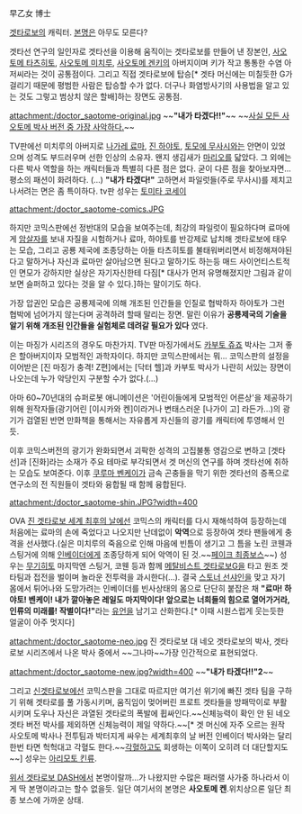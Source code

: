 早乙女 博士

[[겟타로보]]의 캐릭터. [[본명]]은 아무도 모른다?

겟타선 연구의 일인자로 겟타선을 이용해 움직이는 겟타로보를 만들어 낸 장본인, [[사오토메 타츠히토]], [[사오토메 미치루]], [[사오토메 겐키]]의 아버지이며 키가 작고 통통한 수염 아저씨라는 것이 공통점이다. 그리고 직접 겟타로보에 탑승[* 겟타 머신에는 미칠듯한 G가 걸리기 때문에 평범한 사람은 탑승할 수가 없다. 더구나 화염방사기의 사용법을 알고 있는 것도 그렇고 범상치 않은 할배]하는 장면도 공통점.

attachment:/doctor_saotome-original.jpg
~~'''"내가 타겠다!!"'''~~
~~[http://nowyan.egloos.com/1123499 사실 모든 사오토메 박사 버전 중 가장 사악하다.]~~

TV판에선 미치루의 아버지로 [[나가레 료마]], [[진 하야토]], [[토모에 무사시]]와는 안면이 있었으며 성격도 부드러우며 선한 인상의 소유자. 왠지 생김새가 [[마리오]]를 닯았다. 그 외에는 다른 박사 역할을 하는 캐릭터들과 특별히 다른 점은 없다. 굳이 다른 점을 찾아보자면... 평소의 패션이 화려하다. (...) '''"내가 타겠다!"''' 고하면서 파일럿들(주로 무사시)를 제치고 나서려는 면은 좀 특이하다. tv판 성우는 [[토미타 코세이]]

attachment:/doctor_saotome-comics.JPG

하지만 코믹스판에선 정반대의 모습을 보여주는데, 최강의 파일럿이 필요하다며 료마에게 [[암살자]]를 보내 자질을 시험하거나 료마, 하야토를 반강제로 납치해 겟타로보에 태우는 모습, 그리고 공룡 제국에 조종당하는 아들 타츠히토를 불태워버리면서 비정해져야된다고 말하거나 자신과 료마만 살아남으면 된다고 말하기도 하는등 매드 사이언티스트적인 면모가 강하지만 실상은 자기자신한테 다짐[* 대사가 먼저 유명해졌지만 그림과 같이 보면 슬퍼하고 있다는 것을 알 수 있다.]하는 말이기도 하다.

가장 압권인 모습은 공룡제국에 의해 개조된 인간들을 인질로 협박하자 하야토가 그런 협박에 넘어가지 않는다며 공격하려 할때 말리는 장면. 말린 이유가 '''공룡제국의 기술을 알기 위해 개조된 인간들을 실험체로 데려갈 필요가 있다''' 였다. 

이는 마징가 시리즈의 경우도 마찬가지. TV판 마징가에서도 [[카부토 쥬죠]] 박사는 그저 좋은 할아버지이자 모범적인 과학자이다. 하지만 코믹스판에서는 뭐... 코믹스판의 설정을 이어받은 [진 마징가 충격! Z편]에서는 [닥터 헬]과 카부토 박사가 나란히 서있는 장면이 나오는데 누가 악당인지 구분할 수가 없다.(...)

아마 60~70년대의 슈퍼로봇 애니메이션은 '어린이들에게 모범적인 어른상'을 제공하기 위해 원작자들(광기어린 [이시카와 켄]이라거나 변태스러운 [나가이 고] 라든가...)의 광기가 검열된 반면 만화책을 통해서는 자유롭게 자신들의 광기를 캐릭터에 투영해서 인듯.

이후 코믹스버전의 광기가 완화되면서 괴팍한 성격의 고집불통 영감으로 변하고 [겟타선]과 [진화]라는 소재가 주요 테마로 부각되면서 겟 머신의 연구를 하며 겟타선에 취하는 모습도 보여준다. 이후 [[쿠루마 벤케이]]가 금속 곤충들을 막기 위한 겟타선의 증폭으로 연구소의 전 직원들이 겟타와 융합될 때 함께 융합된다.

attachment:/doctor_saotome-shin.JPG?width=400

OVA [[진 겟타로보 세계 최후의 날]]에선 코믹스의 캐릭터를 다시 재해석하여 등장하는데 처음에는 료마의 손에 죽었다고 나오지만 난데없이 '''악역'''으로 등장하여 겟타 팬들에게 충격을 선사했다.(실은 미치루의 죽음으로 인해 마음에 빈틈이 생기고 그 틈을 노린 코웬과 스팅거에 의해 [[인베이더]]에게 조종당하게 되어 악역이 된 것.~~[[페이크 최종보스]]~~) 성우는 [[무기히토]]
{{{#!html
<embed src='http://flvs.daum.net/flvPlayer.swf?vid=GCpMeZtuBnk$' width='400px' height='320px' allowScriptAccess='always' type='application/x-shockwave-flash' allowFullScreen='true' bgcolor='#000000' ></embed>
}}}
마지막엔 스팅거, 코웬 등과 함께 [[메탈비스트 겟타로보G]]을 타고 원조 겟타팀과 접전을 벌이며 놀라운 전투력을 과시한다(...). 결국 [[스토너 선샤인]]을 맞고 자기 몸에서 튀어나와 도망가려는 인베이더를 빈사상태의 몸으로 단단히 붙잡은 채 '''"료마! 하야토! 벤케이! 내가 깔아놓은 레일도 마지막이다! 앞으로는 너희들의 힘으로 열어가거라, 인류의 미래를! 작별이다!"'''라는 [[유언]]을 남기고 산화한다.[* 이때 시원스럽게 웃는듯한 얼굴이 아주 멋지다]

attachment:/doctor_saotome-neo.jpg
진 겟타로보 대 네오 겟타로보의 박사, 겟타로보 시리즈에서 나온 박사 중에서 ~~그나마~~가장 인간적으로 표현되었다.

attachment:/doctor_saotome-new.jpg?width=400
~~'''"내가 타겠다!!"2'''~~

그리고 [[신겟타로보]]에선 코믹스판을 그대로 따르지만 여기선 위기에 빠진 겟타 팀을 구하기 위해 겟타로를 풀 가동시키며, 움직임이 멎어버린 프로트 겟타들을 방패막이로 부활시키며 도우나 자신은 과열된 겟타로의 폭발에 휩싸인다.~~신체능력이 확인 안 된 네오겟타 버전 박사를 제외하면 신체능력이 제일 약하다.~~[* 겟 머신에 자주 오르는 원작 사오토메 박사나 전투팀과 박터지게 싸우는 세계최후의 날 버전 인베이더 박사와는 달리 한번 타면 헉헉대고 각혈도 한다.~~[[각혈]]하고도 회생하는 이쪽이 오히려 더 대단할지도~~] 성우는 [[아리모토 킨류]].

[[위서 겟타로보 DASH]]에서 본명이랄까...가 나왔지만 수많은 패러랠 사가중 하나라서 이게 딱 본명이라고는 할수 없을듯. 일단 여기서의 본명은 '''사오토메 켄'''.위치상으론 일단 최종 보스에 가까운 상태.
